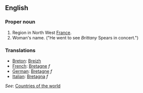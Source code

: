 ==English==

===Proper noun===

#Region in North West [[France]].
#Woman's name.  ("He went to see ''Brittany'' Spears in concert.")

===Translations===
*[[Breton]]: [[Breizh]]
*[[French]]: [[Bretagne]] ''f''
*[[German]]: [[Bretagne]] ''f''
*[[Italian]]: [[Bretagna]] ''f''

''See'': [[Countries of the world]]